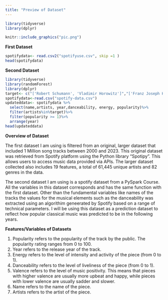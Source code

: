 ```yaml
---
title: "Preview of Dataset"
---
```


```r
library(tidyverse)
library(dplyr)
```

```r
knitr::include_graphics("pic.png") 
```


**First Dataset**
``` r
spotifydata<- read.csv2("spotifyuse.csv", skip =1 )
head(spotifydata)
```
**Second Dataset** 
```r
library(tidyverse)
library(randomForest)
library(dplyr)
target<- c("['Robert Schumann', 'Vladimir Horowitz']","['Franz Joseph Haydn', 'Pro Arte Quartet']","['Felix Mendelssohn', 'Vladimir Horowitz']", "['Frédéric Chopin', 'Vladimir Horowitz']", "['Franz Liszt', 'Vladimir Horowitz']","['Sergei Rachmaninoff', 'Vladimir Horowitz']", "['Ludwig van Beethoven', 'Staatskapelle Berlin', 'Richard Strauss']")
spotifydata<-read.csv("spotify-data.csv")
updateddata<- spotifydata %>%
  select(name,artists, year,danceability, energy, popularity)%>%
  filter(artists%in%target)%>%
  filter(popularity >= 1)%>%
  arrange(year)
head(updateddata)
```

**Overview of Dataset**

The first dataset I am using is filtered from an original, larger dataset that included 1 Million song tracks between 2000 and 2023. This original dataset was retrieved from Spotify platform using the Python library "Spotipy". This allows users to access music data provided via APIs. The larger dataset collected also includes 19 features, a total of 61,445 unique artists and 82 genres in the data. 

The second dataset I am using is a spotify dataset from a PySpark Course. All the variables in this dataset corresponds and has the same function with the first dataset. Other than the fundamental variables like names of the tracks the values for the musical elements such as the danceability was extracted using an algorithim geneerated by Spotify based on a range of technical parameters. I will be using this dataset as a prediction dataset to reflect how popular classical music was predicted to be in the following years. 

**Features/Variables of Datasets** 

1. Popularity refers to the popularity of the track by the public. The popularity rating ranges from 0 to 100.
2. Year refers to the release year of the track.
3. Energy refers to the level of intensity and activity of the piece (from 0 to 1).
4. Danceability refers to the level of liveliness of the piece (from 0 to 1).
5. Valence refers to the level of music positivity. This means that pieces with higher valence are usually more upbeat and happy, while pieces with lower valence are usually sadder and slower. 
6. Name refers to the name of the piece.
7. Artists refers to the artist of the piece.


